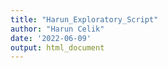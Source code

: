 ```yaml
---
title: "Harun_Exploratory_Script"
author: "Harun Celik"
date: '2022-06-09'
output: html_document
---
```


```r

```

